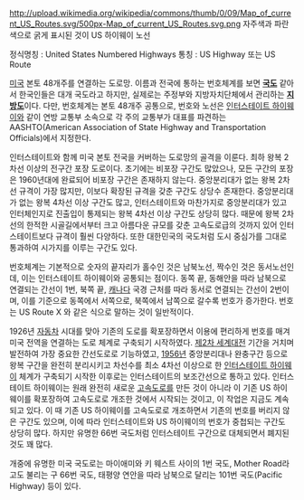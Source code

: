 http://upload.wikimedia.org/wikipedia/commons/thumb/0/09/Map_of_current_US_Routes.svg/500px-Map_of_current_US_Routes.svg.png
자주색과 파란색으로 굵게 표시된 것이 US 하이웨이 노선

정식명칭 : United States Numbered Highways
통칭 : US Highway 또는 US Route

[[미국]] 본토 48개주를 연결하는 도로망. 이름과 전국에 통하는 번호체계를 보면 '''[[국도]]''' 같아서 한국인들은 대개 국도라고 하지만, 실제로는 주정부와 지방자치단체에서 관리하는 '''[[지방도]]'''이다. 다만, 번호체계는 본토 48개주 공통으로, 번호와 노선은 [[인터스테이트 하이웨이]]와 같이 연방 교통부 소속으로 각 주의 교통부가 대표를 파견하는 AASHTO(American Association of State Highway and Transportation Officials)에서 지정한다.

인터스테이트와 함께 미국 본토 전국을 커버하는 도로망의 골격을 이룬다. 최하 왕복 2차선 이상의 전구간 포장 도로이다. 초기에는 비포장 구간도 많았으나, 모든 구간의 포장은 1960년대에 완료되어 비포장 구간은 존재하지 않는다. 중앙분리대가 없는 왕복 2차선 규격이 가장 많지만, 이보다 확장된 규격을 갖춘 구간도 상당수 존재한다. 중앙분리대가 없는 왕복 4차선 이상 구간도 많고, 인터스테이트와 마찬가지로 중앙분리대가 있고 인터체인지로 진출입이 통제되는 왕복 4차선 이상 구간도 상당히 많다. 때문에 왕복 2차선의 한적한 시골길에서부터 크고 아름다운 규모를 갖춘 고속도로급의 것까지 있어 인터스테이트보다 규격이 훨씬 다양하다. 또한 대한민국의 국도처럼 도시 중심가를 그대로 통과하여 시가지를 이루는 구간도 있다.

번호체계는 기본적으로 숫자의 끝자리가 홀수인 것은 남북노선, 짝수인 것은 동서노선인데, 이는 인터스테이트 하이웨이와 공통되는 점이다. 동쪽 끝, 동해안을 따라 남북으로 연결되는 간선이 1번, 북쪽 끝, [[캐나다]] 국경 근처를 따라 동서로 연결되는 간선이 2번이며, 이를 기준으로 동쪽에서 서쪽으로, 북쪽에서 남쪽으로 갈수록 번호가 증가한다. 번호는 US Route X 와 같은 식으로 말하는 것이 일반적이다.

1926년 [[자동차]] 시대를 맞아 기존의 도로를 확포장하면서 이용에 편리하게 번호를 매겨 미국 전역을 연결하는 도로 체계로 구축되기 시작하였다. [[제2차 세계대전]] 기간을 거치며 발전하여 가장 중요한 간선도로로 기능하였고, [[1956년]] 중앙분리대나 완충구간 등으로 왕복 구간을 완전히 분리시키고 차선수를 최소 4차선 이상으로 한 [[인터스테이트 하이웨이]] 체계가 구축되기 시작한 이후로는 인터스테이트의 보조간선으로 통하고 있다. 인터스테이트 하이웨이는 원래 완전히 새로운 [[고속도로]]를 만든 것이 아니라 이 기존 US 하이웨이를 확포장하여 고속도로로 개조한 것에서 시작되는 것이고, 이 작업은 지금도 계속되고 있다. 이 때 기존 US 하이웨이를 고속도로로 개조하면서 기존의 번호를 버리지 않은 구간도 있으며, 이에 따라 인터스테이트와 US 하이웨이의 번호가 중첩되는 구간도 상당히 많다. 하지만 유명한 66번 국도처럼 인터스테이트 구간으로 대체되면서 폐지된 것도 꽤 많다.

개중에 유명한 미국 국도로는 마이애미와 키 웨스트 사이의 1번 국도, Mother Road라고도 불리는 구 66번 국도, 태평양 연안을 따라 남북으로 달리는 101번 국도(Pacific Highway) 등이 있다.
